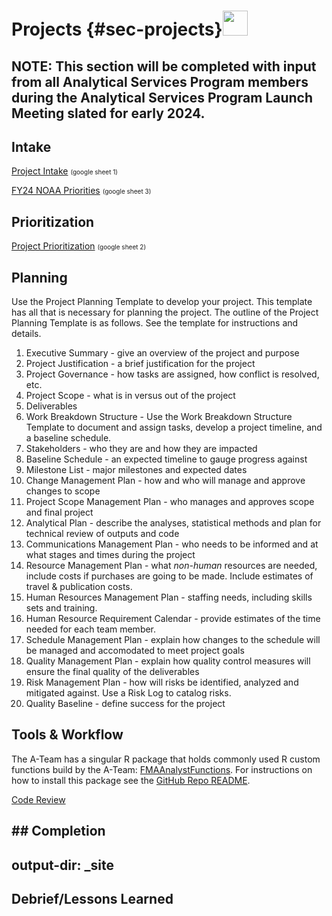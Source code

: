 # Projects {#sec-projects}![](_img/analytics_icon.png){height=40px}

## NOTE: This section will be completed with input from all Analytical Services Program members during the Analytical Services Program Launch Meeting slated for early 2024.

## Intake

 [Project Intake](https://docs.google.com/spreadsheets/d/1MXWbgYy-91S_PvldipatwdodjIjBECVL5yuWkLVIw50/edit?usp=sharing) <font size="1.5"> (google sheet 1) </font>
 
 [FY24 NOAA Priorities](https://docs.google.com/spreadsheets/d/1MXWbgYy-91S_PvldipatwdodjIjBECVL5yuWkLVIw50/edit?usp=sharing) <font size="1.5"> (google sheet 3) </font>

## Prioritization

  [Project Prioritization](https://docs.google.com/spreadsheets/d/1MXWbgYy-91S_PvldipatwdodjIjBECVL5yuWkLVIw50/edit?usp=sharing) <font size="1.5"> (google sheet 2) </font>
  
## Planning

Use the Project Planning Template to develop your project. This template has all that is necessary for planning the project.  The outline of the Project Planning Template is as follows.  See the template for instructions and details.    

1. Executive Summary - give an overview of the project and purpose    
2. Project Justification - a brief justification for the project    
3. Project Governance - how tasks are assigned, how conflict is resolved, etc.    
4. Project Scope - what is in versus out of the project    
5. Deliverables    
6. Work Breakdown Structure - Use the Work Breakdown Structure Template to document and assign tasks, develop a project timeline, and a baseline schedule.    
7. Stakeholders - who they are and how they are impacted    
8. Baseline Schedule - an expected timeline to gauge progress against
9. Milestone List - major milestones and expected dates    
10. Change Management Plan - how and who will manage and approve changes to scope    
11. Project Scope Management Plan - who manages and approves scope and final project    
12. Analytical Plan - describe the analyses, statistical methods and plan for technical review of outputs and code
13. Communications Management Plan - who needs to be informed and at what stages and times during the project    
14. Resource Management Plan - what *non-human* resources are needed, include costs if purchases are going to be made.  Include estimates of travel & publication costs.    
15. Human Resources Management Plan - staffing needs, including skills sets and training.    
16. Human Resource Requirement Calendar - provide estimates of the time needed for each team member.    
17. Schedule Management Plan - explain how changes to the schedule will be managed and accomodated to meet project goals    
18. Quality Management Plan - explain how quality control measures will ensure the final quality of the deliverables    
19. Risk Management Plan - how will risks be identified, analyzed and mitigated against.  Use a Risk Log to catalog risks.    
20. Quality Baseline - define success for the project



## Tools & Workflow

The A-Team has a singular R package that holds commonly used R custom functions build by the A-Team: [FMAAnalystFunctions](https://github.com/Alaska-Fisheries-Monitoring-Analytics/FMAAnalystFunctions).  For instructions on how to install this package see the [GitHub Repo README](https://github.com/Alaska-Fisheries-Monitoring-Analytics/FMAAnalystFunctions#fma-analyst-functions).

[Code Review](071-collaborate.qmd)

## Completion
---
output-dir: _site
---

## Debrief/Lessons Learned

<!-- ## Tools -->

<!-- * Keep only 1 working instance     -->
<!-- * Use Github or other version control     -->
<!-- * Document Q&A, e.g., by using Github Issues     -->
<!--   * alternatively use Google Docs to track project history     -->
<!--   * create a minimal reproducible example, aka [repex](https://stackoverflow.com/help/minimal-reproducible-example)     -->

<!-- ### Software -->
<!--  [Building R Packages](https://r-pkgs.org/) -->



<!-- ## Project Management {#sec-project-mgmt} -->

<!-- 1. Benefits Analysis -->
<!--     a. Tangible     -->
<!--         i. estimate     -->
<!--     b. Intangible -->
<!-- 2. Charter - What - gives approval for planning     -->
<!--     a. Need    -->
<!--     b. Objectives    -->
<!--     c. Requirements    -->
<!--     d. Scope    -->
<!--     e. Schedule, milestones, budget    -->
<!--     f. key stakeholders    -->
<!--     g. risks    -->
<!--     h. deliverables    -->
<!--     i. success criteria -->
<!-- 3. Stakeholder     -->
<!--     a. stakeholder register     -->
<!--     b. stakeholder issue log -->
<!-- 4. Benefits Analysis     -->
<!-- 5. Plan - Why?     -->
<!--     a. May undergo many iterations     -->
<!--     b. Formal documentation of plans for:     -->
<!--         i. stakeholder communication and management     -->
<!--         ii. quality management     -->
<!--         iii. scope     -->
<!--         iv. schedule     -->
<!--         v. risk     -->
<!-- 6. Kick-Off Meeting     -->
<!--     a. Announce start of project     -->
<!--     b. Communicate vision     -->
<!--     c. Introduce key details - milestones, risks, communication plan, meeting schedule, policies     -->

<!-- ### Planning -->
<!-- #### Scope - HOW -->
<!-- Developing a detailed description of the project - how will we work? Scope needs to be managed carefully to prevent mission creep. -->

<!-- * How is the scope defined?     -->
<!-- * How is scope validated and controlled?     -->
<!-- * How is scope managed throughout the project?     -->
<!-- * How are requirements planned, tracked, and reported?     -->
<!-- * How are changes in scope and requirements managed?     -->
<!-- * How are priorities defined?     -->
<!-- * How are metrics defined?     -->

 

